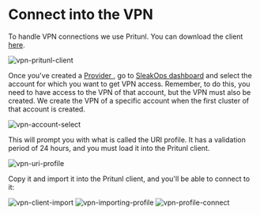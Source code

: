 
# Connect into the VPN

To handle VPN connections we use Pritunl. You can download the client [here](https://client.pritunl.com/#install).

<Zoom overlayBgColorEnd="rgba(255, 255, 255, 0.8)">
  <img src="/img/users/VPN-pritunl-client.png" alt="vpn-pritunl-client" />
</Zoom>

Once you've created a [Provider ](/provider/index.mdx), go to [SleakOps dashboard](https://console.sleakops.com/) and select the account for which you want to get VPN access. Remember, to do this, you need to have access to the VPN of that account, but the VPN must also be created. We create the VPN of a specific account when the first cluster of that account is created. 

<Zoom overlayBgColorEnd="rgba(255, 255, 255, 0.8)">
  <img src="/img/users/VPN-account-select.png" alt="vpn-account-select" />
</Zoom>

This will prompt you with what is called the URI profile. It has a validation period of 24 hours, and you must load it into the Pritunl client.

<Zoom overlayBgColorEnd="rgba(255, 255, 255, 0.8)">
  <img src="/img/users/VPN-uri-profile.png" alt="vpn-uri-profile" />
</Zoom>

Copy it and import it into the Pritunl client, and you'll be able to connect to it:

<Zoom overlayBgColorEnd="rgba(255, 255, 255, 0.8)">
  <img src="/img/users/VPN-client-import.png" alt="vpn-client-import" />
</Zoom>

<Zoom overlayBgColorEnd="rgba(255, 255, 255, 0.8)">
  <img src="/img/users/VPN-importing-profile.png" alt="vpn-importing-profile" />
</Zoom>

<Zoom overlayBgColorEnd="rgba(255, 255, 255, 0.8)">
  <img src="/img/users/VPN-profile-connect.png" alt="vpn-profile-connect" />
</Zoom>
